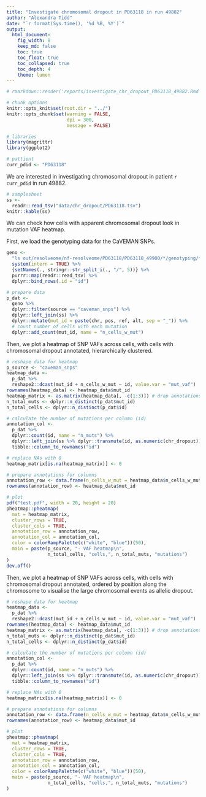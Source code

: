 ```yaml
---
title: "Investigate chromosomal dropout in PD63118 in run 49882"
author: "Alexandra Tidd"
date: "`r format(Sys.time(), '%d %B, %Y')`"
output:
  html_document:
    fig_width: 8
    keep_md: false
    toc: true
    toc_float: true
    toc_collapsed: true
    toc_depth: 4
    theme: lumen
---
```


```r
# rmarkdown::render('reports/investigate_chr_dropout_PD63118_49882.Rmd', output_file = 'investigate_chr_dropout_PD63118_49882.html', output_dir = 'reports/')

# chunk options
knitr::opts_knit$set(root.dir = "../")
knitr::opts_chunk$set(warning = FALSE,
                      dpi = 300,
                      message = FALSE)

# libraries
library(magrittr)
library(ggplot2)

# pattient
curr_pdid <- "PD63118"
```

We are interested in investigating chromosomal dropout in patient `r curr_pdid`
in run 49882.

```r
# samplesheet
ss <-
  readr::read_tsv("data/chr_dropout/PD63118.tsv")
knitr::kable(ss)
```

We can check how cells with apparent chromosomal dropout look in mutation VAF 
heatmap.

First, we load the genotyping data for the CaVEMAN SNPs.

```r
geno <-
  "ls out/resolveome/nf-resolveome/PD63118/PD63118_49900/*/genotyping/*_genotyped_mutations.tsv" %>%
  system(intern = TRUE) %>%
  {setNames(., stringr::str_split_i(., "/", 5))} %>%
  purrr::map(readr::read_tsv) %>%
  dplyr::bind_rows(.id = "id")

# prepare data
p_dat <-
  geno %>%
  dplyr::filter(source == "caveman_snps") %>%
  dplyr::left_join(ss) %>%
  dplyr::mutate(mut_id = paste(chr, pos, ref, alt, sep = "_")) %>%
  # count number of cells with each mutation
  dplyr::add_count(mut_id, name = "n_cells_w_mut")
```

Then, we plot a heatmap of SNP VAFs across cells, with cells with chromosomal
dropout annotated, hierarchically clustered.

```r
# reshape data for heatmap
p_source <- "caveman_snps"
heatmap_data <-
  p_dat %>%
  reshape2::dcast(mut_id + n_cells_w_mut ~ id, value.var = "mut_vaf")
rownames(heatmap_data) <- heatmap_data$mut_id
heatmap_matrix <- as.matrix(heatmap_data[, -c(1:3)]) # drop annotations
n_total_muts <- dplyr::n_distinct(p_dat$mut_id)
n_total_cells <- dplyr::n_distinct(p_dat$id)

# calculate the number of mutations per column (id)
annotation_col <-
  p_dat %>%
  dplyr::count(id, name = "n_muts") %>%
  dplyr::left_join(ss %>% dplyr::transmute(id, as.numeric(chr_dropout))) %>%
  tibble::column_to_rownames("id")

# replace NAs with 0
heatmap_matrix[is.na(heatmap_matrix)] <- 0

# prepare annotations for columns
annotation_row <- data.frame(n_cells_w_mut = heatmap_data$n_cells_w_mut)
rownames(annotation_row) <- heatmap_data$mut_id

# plot
pdf("test.pdf", width = 20, height = 20)
pheatmap::pheatmap(
  mat = heatmap_matrix,
  cluster_rows = TRUE,
  cluster_cols = TRUE,
  annotation_row = annotation_row,
  annotation_col = annotation_col,
  color = colorRampPalette(c("white", "blue"))(50),
  main = paste(p_source, "- VAF heatmap\n",
               n_total_cells, "cells,", n_total_muts, "mutations")
)
dev.off()
```

Then, we plot a heatmap of SNP VAFs across cells, with cells with chromosomal
dropout annotated, ordered by position along the chromosome to visualise the
large chromosomal events as allelic dropout.

```r
# reshape data for heatmap
heatmap_data <-
  p_dat %>%
  reshape2::dcast(mut_id + n_cells_w_mut ~ id, value.var = "mut_vaf")
rownames(heatmap_data) <- heatmap_data$mut_id
heatmap_matrix <- as.matrix(heatmap_data[, -c(1:3)]) # drop annotations
n_total_muts <- dplyr::n_distinct(p_dat$mut_id)
n_total_cells <- dplyr::n_distinct(p_dat$id)

# calculate the number of mutations per column (id)
annotation_col <-
  p_dat %>%
  dplyr::count(id, name = "n_muts") %>%
  dplyr::left_join(ss %>% dplyr::transmute(id, as.numeric(chr_dropout))) %>%
  tibble::column_to_rownames("id")

# replace NAs with 0
heatmap_matrix[is.na(heatmap_matrix)] <- 0

# prepare annotations for columns
annotation_row <- data.frame(n_cells_w_mut = heatmap_data$n_cells_w_mut)
rownames(annotation_row) <- heatmap_data$mut_id

# plot
pheatmap::pheatmap(
  mat = heatmap_matrix,
  cluster_rows = TRUE,
  cluster_cols = TRUE,
  annotation_row = annotation_row,
  annotation_col = annotation_col,
  color = colorRampPalette(c("white", "blue"))(50),
  main = paste(p_source, "- VAF heatmap\n",
               n_total_cells, "cells,", n_total_muts, "mutations")
)
```